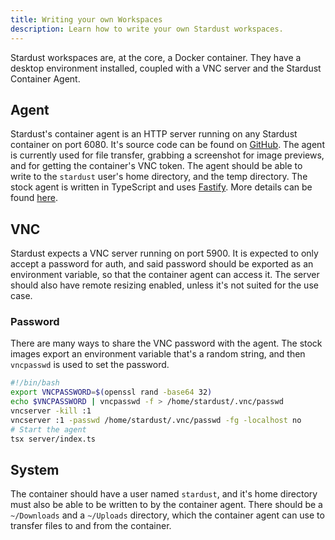 ```yaml
---
title: Writing your own Workspaces
description: Learn how to write your own Stardust workspaces.
---
```


Stardust workspaces are, at the core, a Docker container. They have a desktop environment installed, coupled with a VNC server and the Stardust Container Agent.

## Agent

Stardust's container agent is an HTTP server running on any Stardust container on port 6080. It's source code can be found on  [GitHub](https://github.com/spaceness/stardust-images/tree/main/server). The agent is currently used for file transfer, grabbing a screenshot for image previews, and for getting the container's VNC token. The agent should be able to write to the `stardust` user's home directory, and the temp directory.
The stock agent is written in TypeScript and uses [Fastify](https://fastify.dev/). More details can be found [here](/docs/writing-workspaces/agent-api).

## VNC
Stardust expects a VNC server running on port 5900. It is expected to only accept a password for auth, and said password should be exported as an environment variable, so that the container agent can access it. The server should also have remote resizing enabled, unless it's not suited for the use case.

### Password
There are many ways to share the VNC password with the agent. The stock images export an environment variable that's a random string, and then `vncpasswd` is used to set the password.

```bash title="Example start script for a container" icon="bash"
#!/bin/bash
export VNCPASSWORD=$(openssl rand -base64 32)
echo $VNCPASSWORD | vncpasswd -f > /home/stardust/.vnc/passwd
vncserver -kill :1
vncserver :1 -passwd /home/stardust/.vnc/passwd -fg -localhost no
# Start the agent
tsx server/index.ts
```

## System
The container should have a user named `stardust`, and it's home directory must also be able to be written to by the container agent. There should be a `~/Downloads` and a `~/Uploads` directory, which the container agent can use to transfer files to and from the container.
